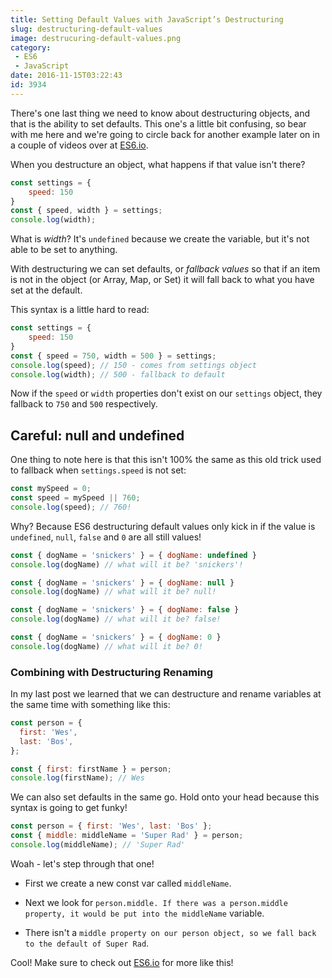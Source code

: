 ```yaml
---
title: Setting Default Values with JavaScript’s Destructuring
slug: destructuring-default-values
image: destrucuring-default-values.png
category:
 - ES6
 - JavaScript
date: 2016-11-15T03:22:43
id: 3934
---
```


There's one last thing we need to know about destructuring objects, and that is the ability to set defaults. This one's a little bit confusing, so bear with me here and we're going to circle back for another example later on in a couple of videos over at [ES6.io](https://ES6.io).

When you destructure an object, what happens if that value isn't there?


```js
const settings = {
    speed: 150
}
const { speed, width } = settings; 
console.log(width);
```

What is _width_? It's `undefined` because we create the variable, but it's not able to be set to anything.

With destructuring we can set defaults, or <em>fallback values</em> so that if an item is not in the object (or Array, Map, or Set) it will fall back to what you have set at the default.

This syntax is a little hard to read:


```js
const settings = {
    speed: 150
}
const { speed = 750, width = 500 } = settings;
console.log(speed); // 150 - comes from settings object
console.log(width); // 500 - fallback to default
```

Now if the `speed` or `width` properties don't exist on our `settings` object, they fallback to `750` and `500` respectively.

## Careful: null and undefined

One thing to note here is that this isn't 100% the same as this old trick used to fallback when `settings.speed` is not set:


```js
const mySpeed = 0;
const speed = mySpeed || 760; 
console.log(speed); // 760!
```

Why? Because ES6 destructuring default values only kick in if the value is `undefined`, `null`, `false` and `0` are all still values!


```js
const { dogName = 'snickers' } = { dogName: undefined }
console.log(dogName) // what will it be? 'snickers'!

const { dogName = 'snickers' } = { dogName: null }
console.log(dogName) // what will it be? null!

const { dogName = 'snickers' } = { dogName: false }
console.log(dogName) // what will it be? false!

const { dogName = 'snickers' } = { dogName: 0 }
console.log(dogName) // what will it be? 0!
```

<h3>Combining with Destructuring Renaming</h3>

In my last post we learned that we can destructure and rename variables at the same time with something like this:

```js
const person = {
  first: 'Wes',
  last: 'Bos',
};

const { first: firstName } = person;
console.log(firstName); // Wes
```

We can also set defaults in the same go. Hold onto your head because this syntax is going to get funky!


```js
const person = { first: 'Wes', last: 'Bos' };
const { middle: middleName = 'Super Rad' } = person;
console.log(middleName); // 'Super Rad'
```

Woah - let's step through that one!


* First we create a new const var called `middleName`.

* Next we look for `person.middle. If there was a person.middle property, it would be put into the middleName` variable.

* There isn't a `middle property on our person object, so we fall back to the default of Super Rad`. 


Cool! Make sure to check out [ES6.io](https://ES6.io) for more like this!
